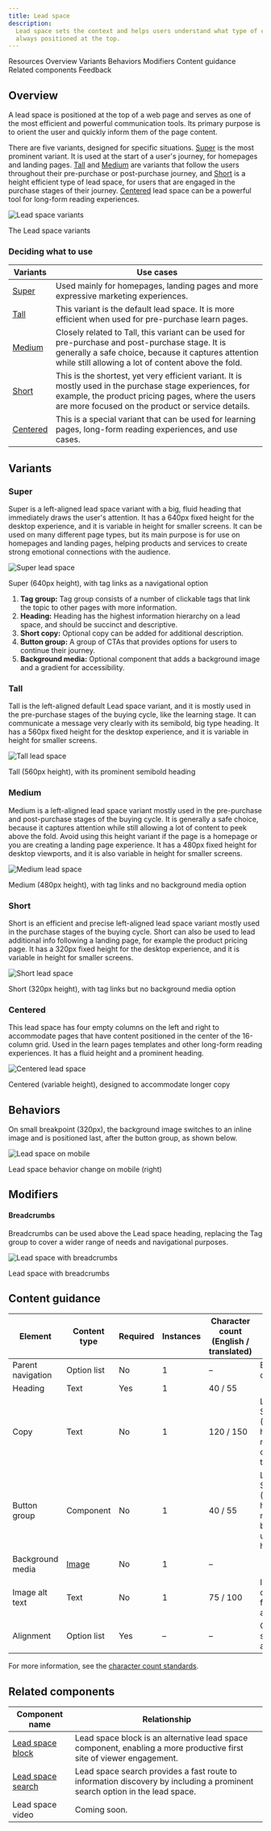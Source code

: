 ```yaml
---
title: Lead space
description:
  Lead space sets the context and helps users understand what type of content they are going to find on the page. It is
  always positioned at the top.
---
```



<ComponentDescription name="Lead space" type="layout" />

<AnchorLinks>

<AnchorLink>Resources</AnchorLink>
<AnchorLink>Overview</AnchorLink>
<AnchorLink>Variants</AnchorLink>
<AnchorLink>Behaviors</AnchorLink>
<AnchorLink>Modifiers</AnchorLink>
<AnchorLink>Content guidance</AnchorLink>
<AnchorLink>Related components</AnchorLink>
<AnchorLink>Feedback</AnchorLink>

</AnchorLinks>

<ResourceLinks name="Lead space" type="layout" />

## Overview

A lead space is positioned at the top of a web page and serves as one of the most efficient and powerful communication
tools. Its primary purpose is to orient the user and quickly inform them of the page content.

There are five variants, designed for specific situations. [Super](#super) is the most prominent variant. It is used at
the start of a user's journey, for homepages and landing pages. [Tall](#tall) and [Medium](#medium) are variants that
follow the users throughout their pre-purchase or post-purchase journey, and [Short](#short) is a height efficient type
of lead space, for users that are engaged in the purchase stages of their journey. [Centered](#centered) lead space can
be a powerful tool for long-form reading experiences.

<Row>

<Column colMd={4} colLg={8}>

![Lead space variants](../../images/component/lead-space/component--lead-space--variants.gif)

<Caption>The Lead space variants</Caption>

</Column>

</Row>

### Deciding what to use

| Variants              | Use cases                                                                                                                                                                                                          |
| --------------------- | ------------------------------------------------------------------------------------------------------------------------------------------------------------------------------------------------------------------ |
| [Super](#super)       | Used mainly for homepages, landing pages and more expressive marketing experiences.                                                                                                                                |
| [Tall](#tall)         | This variant is the default lead space. It is more efficient when used for pre-purchase learn pages.                                                                                                               |
| [Medium](#medium)     | Closely related to Tall, this variant can be used for pre-purchase and post-purchase stage. It is generally a safe choice, because it captures attention while still allowing a lot of content above the fold.     |
| [Short](#short)       | This is the shortest, yet very efficient variant. It is mostly used in the purchase stage experiences, for example, the product pricing pages, where the users are more focused on the product or service details. |
| [Centered](#centered) | This is a special variant that can be used for learning pages, long-form reading experiences, and use cases.                                                                                                       |

## Variants

### Super

Super is a left-aligned lead space variant with a big, fluid heading that immediately draws the user's attention. It has
a 640px fixed height for the desktop experience, and it is variable in height for smaller screens. It can be used on
many different page types, but its main purpose is for use on homepages and landing pages, helping products and services
to create strong emotional connections with the audience.

![Super lead space](../../images/component/lead-space/component--lead-space--super.jpg)

<Caption>Super (640px height), with tag links as a navigational option</Caption>

1. **Tag group:** Tag group consists of a number of clickable tags that link the topic to other pages with more
   information.
1. **Heading:** Heading has the highest information hierarchy on a lead space, and should be succinct and descriptive.
1. **Short copy:** Optional copy can be added for additional description.
1. **Button group:** A group of CTAs that provides options for users to continue their journey.
1. **Background media:** Optional component that adds a background image and a gradient for accessibility.

### Tall

Tall is the left-aligned default Lead space variant, and it is mostly used in the pre-purchase stages of the buying
cycle, like the learning stage. It can communicate a message very clearly with its semibold, big type heading. It has a
560px fixed height for the desktop experience, and it is variable in height for smaller screens.

![Tall lead space](../../images/component/lead-space/component--lead-space--tall.jpg)

<Caption>Tall (560px height), with its prominent semibold heading</Caption>

### Medium

Medium is a left-aligned lead space variant mostly used in the pre-purchase and post-purchase stages of the buying
cycle. It is generally a safe choice, because it captures attention while still allowing a lot of content to peek above
the fold. Avoid using this height variant if the page is a homepage or you are creating a landing page experience. It
has a 480px fixed height for desktop viewports, and it is also variable in height for smaller screens.

![Medium lead space](../../images/component/lead-space/component--lead-space--medium.jpg)

<Caption>Medium (480px height), with tag links and no background media option</Caption>

### Short

Short is an efficient and precise left-aligned lead space variant mostly used in the purchase stages of the buying
cycle. Short can also be used to lead additional info following a landing page, for example the product pricing page. It
has a 320px fixed height for the desktop experience, and it is variable in height for smaller screens.

![Short lead space](../../images/component/lead-space/component--lead-space--short.jpg)

<Caption>Short (320px height), with tag links but no background media option</Caption>

### Centered

This lead space has four empty columns on the left and right to accommodate pages that have content positioned in the
center of the 16-column grid. Used in the learn pages templates and other long-form reading experiences. It has a fluid
height and a prominent heading.

![Centered lead space](../../images/component/lead-space/component--lead-space--centered.jpg)

<Caption>Centered (variable height), designed to accommodate longer copy</Caption>

## Behaviors

On small breakpoint (320px), the background image switches to an inline image and is positioned last, after the button
group, as shown below.

![Lead space on mobile](../../images/component/lead-space/component--lead-space--super--behaviors.jpg)

<Caption>Lead space behavior change on mobile (right)</Caption>

## Modifiers

#### Breadcrumbs

Breadcrumbs can be used above the Lead space heading, replacing the Tag group to cover a wider range of needs and
navigational purposes.

![Lead space with breadcrumbs](../../images/component/lead-space/component--lead-space--super--modifiers.jpg)

<Caption>Lead space with breadcrumbs</Caption>

## Content guidance

| Element           | Content type                                                     | Required | Instances | Character count <br/>(English / translated) | Notes                                                                                   |
| ----------------- | ---------------------------------------------------------------- | -------- | --------- | ------------------------------------------- | --------------------------------------------------------------------------------------- |
| Parent navigation | Option list                                                      | No       | 1         | –                                           | Breadcrumbs or Tag group                                                                |
| Heading           | Text                                                             | Yes      | 1         | 40 / 55                                     |                                                                                         |
| Copy              | Text                                                             | No       | 1         | 120 / 150                                   | Lead space Short variant (320px height) does not allow copy under the heading           |
| Button group      | Component                                                        | No       | 1         | 40 / 55                                     | Lead space Short variant (320px height) does not allow a button group under the heading |
| Background media  | [Image](https://www.ibm.com/standards/carbon/components/images/) | No       | 1         | –                                           |                                                                                         |
| Image alt text    | Text                                                             | No       | 1         | 75 / 100                                    | Image description for accessibility                                                     |
| Alignment         | Option list                                                      | Yes      | –         | –                                           | Center, left, size (for left-aligned only)                                              |

For more information, see the
[character count standards](https://www.ibm.com/standards/carbon/guidelines/content#character-count-standard).

## Related components

| Component name                                                                         | Relationship                                                                                                               |
| -------------------------------------------------------------------------------------- | -------------------------------------------------------------------------------------------------------------------------- |
| [Lead space block](https://www.ibm.com/standards/carbon/components/lead-space-block)   | Lead space block is an alternative lead space component, enabling a more productive first site of viewer engagement.       |
| [Lead space search](https://www.ibm.com/standards/carbon/components/lead-space-search) | Lead space search provides a fast route to information discovery by including a prominent search option in the lead space. |
| Lead space video                                                                       | Coming soon.                                                                                                               |

<ComponentFooter name="Lead space" type="layout" />

